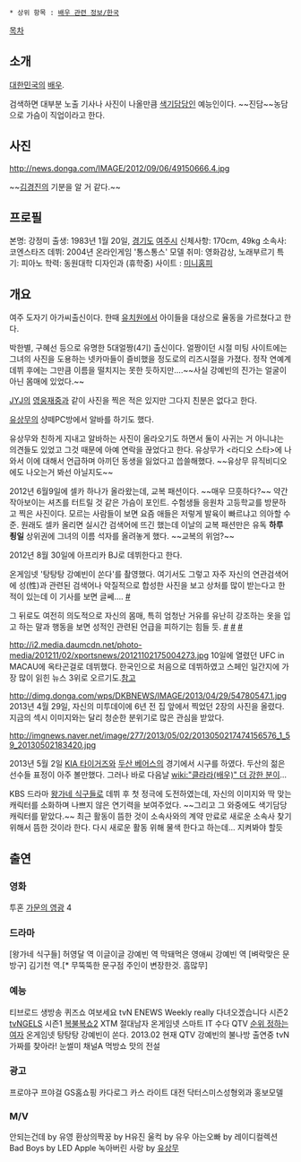  * 상위 항목 : [[배우 관련 정보/한국]]

[[목차]]
== 소개 ==

[[대한민국]]의 [[배우]].

검색하면 대부분 노출 기사나 사진이 나올만큼 [[색기담당]]인 예능인이다. ~~진담~~농담으로 가슴이 직업이라고 한다.

== 사진 ==
http://news.donga.com/IMAGE/2012/09/06/49150666.4.jpg

{{{#!html
<object type='application/x-shockwave-flash' id='l2ZH_1nqzrg$' width='642px' height='390px' align='middle' classid='clsid:d27cdb6e-ae6d-11cf-96b8-444553540000' codebase='http://fpdownload.macromedia.com/pub/shockwave/cabs/flash/swflash.cab#version=9,0,0,0'><param name='movie' value='http://flvs.daum.net/flvPlayer.swf?vid=l2ZH_1nqzrg$' /><param name='allowScriptAccess' value='always' /><param name='allowFullScreen' value='true' /><param name='bgcolor' value='#000000' /><param name='wmode' value='opaque' /><embed src='http://flvs.daum.net/flvPlayer.swf?vid=l2ZH_1nqzrg$' width='642px' height='390px' allowScriptAccess='always' type='application/x-shockwave-flash' allowFullScreen='true' bgcolor='#000000' ></embed></object>
}}}
~~[[김경진]]의 기분을 알 거 같다.~~

== 프로필 ==

본명: 강정미
출생: 1983년 1월 20일, [[경기도]] [[여주시]]
신체사항: 170cm, 49kg
소속사: 코엔스타즈
데뷔: 2004년 온라인게임 '통스통스' 모델 
취미: 영화감상, 노래부르기 
특기: 피아노 
학력: 동원대학 디자인과 (휴학중)
사이트 : [http://www.cyworld.com/hhjj0120 미니홈피]

== 개요 ==

여주 도자기 아가씨출신이다. 한때 [[유치원]]에서 아이들을 대상으로 율동을 가르쳤다고 한다.

박한별, 구혜선 등으로 유명한 5대얼짱(4기) 출신이다. 얼짱이던 시절 미팅 사이트에는 그녀의 사진을 도용하는 넷카마들이 즐비했을 정도로의 리즈시절을 가졌다. 정작 연예계 데뷔 후에는 그만큼 이름을 떨치지는 못한 듯하지만….~~사실 강예빈의 진가는 얼굴이 아닌 몸매에 있었다.~~

[[JYJ]]의 [[영웅재중]]과 같이 사진을 찍은 적은 있지만 그다지 친분은 없다고 한다.

[[유상무]]의 샹떼PC방에서 알바를 하기도 했다.

유상무와 친하게 지내고 알바하는 사진이 올라오기도 하면서 둘이 사귀는 거 아니냐는 의견들도 있었고 그것 때문에 아예 연락을 끊었다고 한다. 유상무가 <라디오 스타>에 나와서 이에 대해서 언급하며 아끼던 동생을 잃었다고 씁쓸해했다. ~~유상무 뮤직비디오에도 나오는거 봐선 아닐지도~~

2012년 6월9일에 셀카 하나가 올라왔는데, 교복 패션이다. ~~매우 므흣하다?~~ 약간 작아보이는 셔츠를 터트릴 것 같은 가슴이 포인트. 수험생들 응원차 고등학교를 방문하고 찍은 사진이다. 모르는 사람들이 보면 요즘 애들은 저렇게 발육이 빠르냐고 의아할 수준. 원래도 셀카 올리면 실시간 검색어에 뜨긴 했는데 이날의 교복 패션만은 유독 '''하루 죙일''' 상위권에 그녀의 이름 석자를 올려놓게 했다. ~~교복의 위엄?~~

2012년 8월 30일에 아프리카 BJ로 데뷔한다고 한다.

온게임넷 '탕탕탕 강예빈이 쏜다'를 촬영했다. 여기서도 그렇고 자주 자신의 연관검색어에 성(性)과 관련된 검색어나 악질적으로 합성한 사진을 보고 상처를 많이 받는다고 한 적이 있는데 이 기사를 보면 글쎄…. [http://news.sportsseoul.com/read/entertain/1134589.htm #]

그 뒤로도 여전히 의도적으로 자신의 몸매, 특히 엄청난 거유를 유난히 강조하는 옷을 입고 하는 말과 행동을 보면 성적인 관련된 언급을 피하기는 힘들 듯. [http://sports.news.nate.com/view/20130315n19048 #] [http://sports.news.nate.com/view/20130314n28476?mid=s0600 #] [http://sports.news.nate.com/view/20130115n16676?mid=s0600 #]

http://i2.media.daumcdn.net/photo-media/201211/02/xportsnews/20121102175004273.jpg
10일에 열렸던 UFC in MACAU에 옥타곤걸로 데뷔했다. 한국인으로 처음으로 데뷔하였고 스페인 일간지에  가장 많이 읽힌 뉴스 3위로 오르기도.[http://xportsnews.hankyung.com/?ac=article_view&entry_id=270024 참고]

http://dimg.donga.com/wps/DKBNEWS/IMAGE/2013/04/29/54780547.1.jpg
2013년 4월 29일, 자신의 미투데이에 6년 전 집 앞에서 찍었던 2장의 사진을 올렸다. 지금의 섹시 이미지와는 달리 청순한 분위기로 많은 관심을 받았다.

http://imgnews.naver.net/image/277/2013/05/02/2013050217474156576_1_59_20130502183420.jpg

2013년 5월 2일 [[KIA 타이거즈]]와 [[두산 베어스]]의 경기에서 시구를 하였다. 두산의 젊은 선수들 표정이 아주 볼만했다. 그러나 바로 다음날 [[wiki:"클라라(배우)" 더 강한 분]]이...

KBS 드라마 [[왕가네 식구들]]로 데뷔 후 첫 정극에 도전하였는데, 자신의 이미지와 딱 맞는 캐릭터를 소화하며 나쁘지 않은 연기력을 보여주었다. ~~그리고 그 와중에도 색기담당 캐릭터를 맡았다.~~
최근 활동이 뜸한 것이 소속사와의 계약 만료로 새로운 소속사 찾기 위해서 뜸한 것이라 한다.
다시 새로운 활동 위해 물색 한다고 하는데... 지켜봐야 할듯
== 출연 ==
=== 영화 ===
투혼
[[가문의 영광]] 4
=== 드라마 ===
[왕가네 식구들] 허영달 역
이글이글 강예빈 역
막돼먹은 영애씨 강예빈 역
[벼락맞은 문방구] 김기천 역.[* 무뚝뚝한 문구점 주인이 변장한것. 흠많무]
=== 예능 ===
티브로드 생방송 퀴즈쇼 여보세요
tvN ENEWS Weekly really
다녀오겠습니다 시즌2
[[tvNGELS]] 시즌1
[[복불복쇼2]] 
XTM 절대남자 
온게임넷 스마트 IT 수다
QTV [[순위 정하는 여자]]
온게임넷 탕탕탕 강예빈이 쏜다.
2013.02 현재 QTV 강예빈의 불나방 출연중
tvN 가짜를 찾아라! 눈썰미
채널A 먹방쇼 맛의 전설
=== 광고 ===
프로야구 프야걸
GS홈쇼핑 카다로그
카스 라이트
대전 닥터스미스성형외과 홍보모델
=== M/V ===
안되는건데 by 유영
환상의짝꿍 by H유진
울컥 by 유우
아는오빠 by 레이디컬렉션
Bad Boys by LED Apple
녹아버린 사랑 by [[유상무]]
